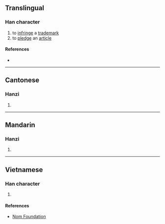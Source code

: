 {{character info/new}}
==Translingual==

===Han character===
{{Han char|rn=62|rad=戈|as=09|sn=13|four=13150|canj=NTI|ids=⿰盈戈}}

# to [[infringe]] a [[trademark]]
# to [[pledge]] an [[article]]

====References====
* {{Han ref|kx=0413.241|dkj=11625|dj=0756.180|hdz=21409.060|uh=6224|ud=25124|bh=DD76|bd=56694}}

----

==Cantonese==

===Hanzi===
{{yue-hanzi|jyut=koi3|y=koi3}}

# {{defn|lang=yue|sort=戈09}}

----

==Mandarin==

===Hanzi===
{{cmn-hanzi|pin=[[gài]] ([[gai4]])|wg=kai<sup>4</sup>}}

# {{defn|lang=cmn|sort=戈09}}

----

==Vietnamese==

===Han character===
{{vi-readings|rs=戈09|hanviet=[[cái]], [[ngải]]}}

# {{defn|lang=vi|sort=戈09}}

====References====
* [http://nomfoundation.org/common/nom_details.php?codepoint=6224 Nom Foundation]